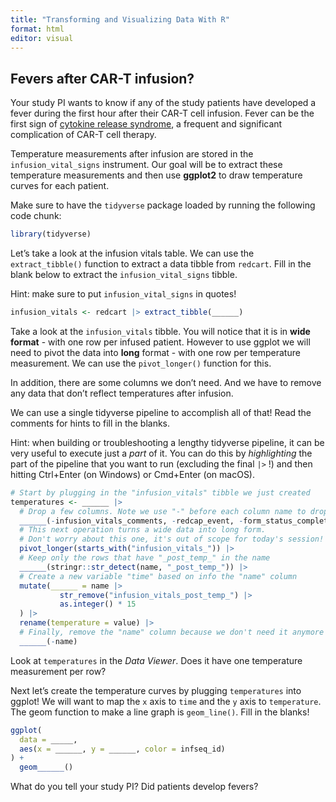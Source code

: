 ```yaml
---
title: "Transforming and Visualizing Data With R"
format: html
editor: visual
---
```


## Fevers after CAR-T infusion?

Your study PI wants to know if any of the study patients have developed a fever during the first hour after their CAR-T cell infusion. Fever can be the first sign of [cytokine release syndrome](https://en.wikipedia.org/wiki/Cytokine_release_syndrome), a frequent and significant complication of CAR-T cell therapy.

Temperature measurements after infusion are stored in the `infusion_vital_signs` instrument. Our goal will be to extract these temperature measurements and then use **ggplot2** to draw temperature curves for each patient.

Make sure to have the `tidyverse` package loaded by running the following code chunk:

```r
library(tidyverse)
```

Let's take a look at the infusion vitals table. We can use the `extract_tibble()` function to extract a data tibble from `redcart`. Fill in the blank below to extract the `infusion_vital_signs` tibble.

Hint: make sure to put `infusion_vital_signs` in quotes!

```r
infusion_vitals <- redcart |> extract_tibble(______)
```

Take a look at the `infusion_vitals` tibble. You will notice that it is in **wide format** - with one row per infused patient. However to use ggplot we will need to pivot the data into **long** format - with one row per temperature measurement. We can use the `pivot_longer()` function for this.

In addition, there are some columns we don't need. And we have to remove any data that don't reflect temperatures after infusion.

We can use a single tidyverse pipeline to accomplish all of that! Read the comments for hints to fill in the blanks.

Hint: when building or troubleshooting a lengthy tidyverse pipeline, it can be very useful to execute just a *part* of it. You can do this by *highlighting* the part of the pipeline that you want to run (excluding the final `|>` !) and then hitting Ctrl+Enter (on Windows) or Cmd+Enter (on macOS).

```r
# Start by plugging in the "infusion_vitals" tibble we just created
temperatures <- ______ |>
  # Drop a few columns. Note we use "-" before each column name to drop.
  ______(-infusion_vitals_comments, -redcap_event, -form_status_complete) |>
  # This next operation turns a wide data into long form. 
  # Don't worry about this one, it's out of scope for today's session! :)
  pivot_longer(starts_with("infusion_vitals_")) |>
  # Keep only the rows that have "_post_temp_" in the name
  ______(stringr::str_detect(name, "_post_temp_")) |>
  # Create a new variable "time" based on info the "name" column
  mutate(______ = name |> 
           str_remove("infusion_vitals_post_temp_") |>
           as.integer() * 15
  ) |>
  rename(temperature = value) |>
  # Finally, remove the "name" column because we don't need it anymore
  ______(-name)

```

Look at `temperatures` in the *Data Viewer*. Does it have one temperature measurement per row?

Next let's create the temperature curves by plugging `temperatures` into ggplot! We will want to map the `x` axis to `time` and the `y` axis to `temperature`. The geom function to make a line graph is `geom_line()`. Fill in the blanks!

```r
ggplot(
  data = _____, 
  aes(x = ______, y = ______, color = infseq_id)
) + 
  geom______()
```

What do you tell your study PI? Did patients develop fevers?
